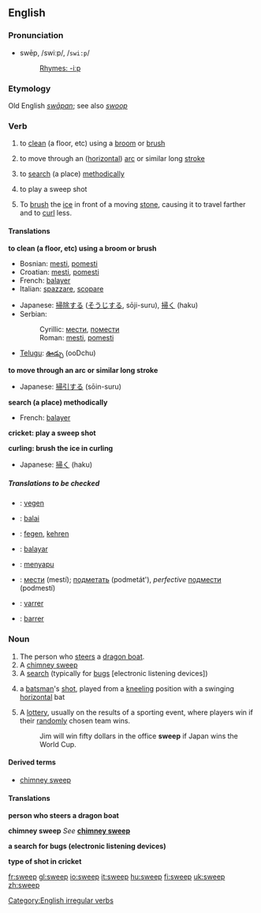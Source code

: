 ==English==
===Pronunciation===
*swēp, /swiːp/, /<tt>swi:p</tt>/
*:[[Rhymes:English:-iːp|Rhymes: -iːp]]
===Etymology===
{{webster}}
Old English ''[[swāpan]]''; see also ''[[swoop]]''
===Verb===
{{irregverb|'''sweep'''|'''[[sweeps]]'''|'''[[swept]]'''|'''[[swept]]'''|'''[[sweeping]]'''}}

#{{transitive}} to [[clean]] (a floor, etc) using a [[broom]] or [[brush]]
#{{intransitive}} to move through an ([[horizontal]]) [[arc]] or similar long [[stroke]]
#{{transitive}} to [[search]] (a place) [[methodically]]
# {{cricket}} to play a sweep shot
# {{curling}} To [[brush]] the [[ice]] in front of a moving [[stone]], causing it to travel farther and to [[curl]] less.

==== Translations ====
'''to clean (a floor, etc) using a broom or brush'''
{{top}}
*Bosnian: [[mesti#Bosnian|mesti]], [[pomesti#Bosnian|pomesti]]
*Croatian: [[mesti#Croatian|mesti]], [[pomesti#Croatian|pomesti]]
*French: [[balayer]]
*Italian: [[spazzare]], [[scopare]]
{{mid}}
*Japanese: [[掃除]]する ([[そうじ]]する, sōji-suru), [[掃く]] (haku)
*Serbian:
*:Cyrillic: [[мести#Serbian|мести]], [[помести#Serbian|помести]]
*:Roman: [[mesti#Serbian|mesti]], [[pomesti#Serbian|pomesti]]
*[[Telugu]]: [[ఊడ్చు]] (ooDchu)
{{bottom}}

'''to move through an arc or similar long stroke'''
{{top}}
{{mid}}
*Japanese: [[掃引]]する (sōin-suru)
{{bottom}}

'''search (a place) methodically'''
{{top}}
*French: [[balayer]]
{{mid}}
{{bottom}}

'''cricket: play a sweep shot'''
{{top}}
{{mid}}
{{bottom}}

'''curling: brush the ice in curling'''
{{top}}
{{mid}}
*Japanese: [[掃く]] (haku)
{{bottom}}

=====Translations to be checked=====
<!--Remove this section once all of the translations below have been moved into the tables above.-->
{{checktrans}}
{{top}}
*{{ttbc|Dutch}}: [[vegen]]
*{{ttbc|Esperanto}}: [[balai]]
*{{ttbc|German}}: [[fegen]], [[kehren]]
*{{ttbc|Ido}}: [[balayar]]
{{mid}}
*{{ttbc|Indonesian}}: [[sapu|menyapu]]
*{{ttbc|Russian}}: [[мести]] (mestí); [[подметать]] (podmetát'), ''perfective'' [[подмести]] (podmestí)
*{{ttbc|Portuguese}}: [[varrer]]
*{{ttbc|Spanish}}: [[barrer#Spanish|barrer]]
{{bottom}}

===Noun===
{{en-noun|sweep|sweeps}}

# The person who [[steer]]s a [[dragon boat]].<!-- possibly other types of boats? -->
# A [[chimney sweep]]
# A [[search]] (typically for [[bug]]s [electronic listening devices])
#{{cricket}} a [[batsman]]'s [[shot]], played from a [[kneeling]] position with a swinging [[horizontal]] bat
# A [[lottery]], usually on the results of a sporting event, where players win if their [[random]]ly chosen team wins.
#:Jim will win fifty dollars in the office '''sweep''' if Japan wins the World Cup.
====Derived terms====
*[[chimney sweep]]

====Translations====
'''person who steers a dragon boat'''
{{top}}
{{mid}}
{{bottom}}

'''chimney sweep'''
''See'' '''[[chimney sweep]]'''
{{top}}
{{mid}}
{{bottom}}

'''a search for bugs (electronic listening devices)'''
{{top}}
{{mid}}
{{bottom}}

'''type of shot in cricket'''
{{top}}
{{mid}}
{{bottom}}

[[Category:English irregular verbs]]

[[fr:sweep]]
[[gl:sweep]]
[[io:sweep]]
[[it:sweep]]
[[hu:sweep]]
[[fi:sweep]]
[[uk:sweep]]
[[zh:sweep]]